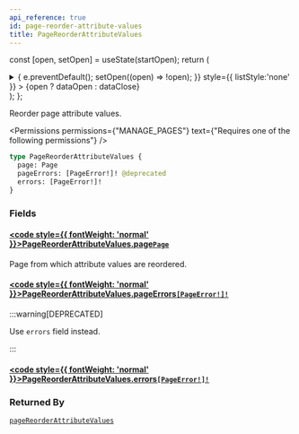 ```yaml
---
api_reference: true
id: page-reorder-attribute-values
title: PageReorderAttributeValues
---
```






const [open, setOpen] = useState(startOpen);
return (
<details {...(open ? { open: true } : {})} className="details" style={{ border:'none', boxShadow:'none', background:'var(--ifm-background-color)' }}>
<summary
onClick={(e) => {
e.preventDefault();
setOpen((open) => !open);
}}
style={{ listStyle:'none' }} >
{open ? dataOpen : dataClose}
</summary>
{open && children}
</details>
);
};

Reorder page attribute values.


<Permissions permissions={"MANAGE_PAGES"} text={"Requires one of the following permissions"} />


```graphql
type PageReorderAttributeValues {
  page: Page
  pageErrors: [PageError!]! @deprecated
  errors: [PageError!]!
}
```

### Fields

#### [<code style={{ fontWeight: 'normal' }}>PageReorderAttributeValues.<b>page</b></code>](#)<Bullet />[`Page`](../../../api-reference/pages/objects/page.mdx) <Badge class="badge badge--secondary" text="object"/> <Badge class="badge badge--secondary" text="pages"/>

Page from which attribute values are reordered.

#### [<code style={{ fontWeight: 'normal' }}>PageReorderAttributeValues.<b>pageErrors</b></code>](#)<Bullet />[`[PageError!]!`](../../../api-reference/pages/objects/page-error.mdx) <Badge class="badge badge--deprecated badge--secondary" text="deprecated"/> <Badge class="badge badge--secondary" text="non-null"/> <Badge class="badge badge--secondary" text="object"/> <Badge class="badge badge--secondary" text="pages"/>

:::warning[DEPRECATED]

Use `errors` field instead.

:::

#### [<code style={{ fontWeight: 'normal' }}>PageReorderAttributeValues.<b>errors</b></code>](#)<Bullet />[`[PageError!]!`](../../../api-reference/pages/objects/page-error.mdx) <Badge class="badge badge--secondary" text="non-null"/> <Badge class="badge badge--secondary" text="object"/> <Badge class="badge badge--secondary" text="pages"/>

### Returned By

[`pageReorderAttributeValues`](../../../api-reference/pages/mutations/page-reorder-attribute-values.mdx) <Badge class="badge badge--secondary" text="mutation"/>

